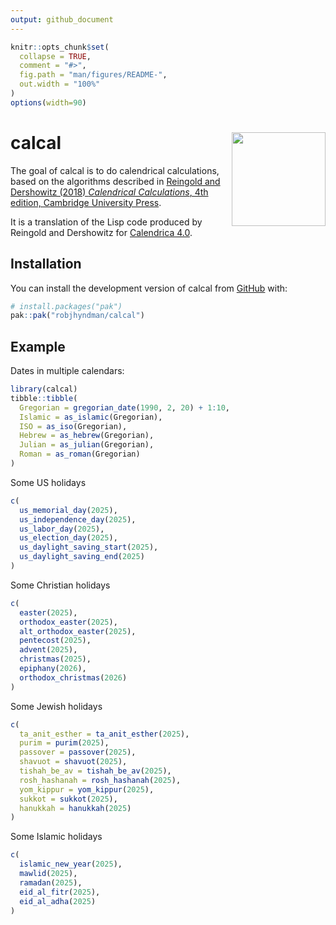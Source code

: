 ```yaml
---
output: github_document
---
```


<!-- README.md is generated from README.Rmd. Please edit that file -->

```r
knitr::opts_chunk$set(
  collapse = TRUE,
  comment = "#>",
  fig.path = "man/figures/README-",
  out.width = "100%"
)
options(width=90)
```

# calcal <img src="man/figures/logo.png" align="right" width = 150 />


<!-- badges: start -->
<!-- badges: end -->

The goal of calcal is to do calendrical calculations, based on the algorithms described in [Reingold and
    Dershowitz (2018) *Calendrical Calculations*, 4th edition, Cambridge University Press](https://doi.org/10.1017/9781107415058).

It is a translation of the Lisp code produced by Reingold and Dershowitz for [Calendrica 4.0](https://github.com/EdReingold/calendar-code2).

## Installation

You can install the development version of calcal from [GitHub](https://github.com/) with:

``` r
# install.packages("pak")
pak::pak("robjhyndman/calcal")
```

## Example

Dates in multiple calendars:


```r
library(calcal)
tibble::tibble(
  Gregorian = gregorian_date(1990, 2, 20) + 1:10,
  Islamic = as_islamic(Gregorian),
  ISO = as_iso(Gregorian),
  Hebrew = as_hebrew(Gregorian),
  Julian = as_julian(Gregorian),
  Roman = as_roman(Gregorian)
)
```

Some US holidays

```r
c(
  us_memorial_day(2025),
  us_independence_day(2025),
  us_labor_day(2025),
  us_election_day(2025),
  us_daylight_saving_start(2025),
  us_daylight_saving_end(2025)
)
```

Some Christian holidays

```r
c(
  easter(2025),
  orthodox_easter(2025),
  alt_orthodox_easter(2025),
  pentecost(2025),
  advent(2025),
  christmas(2025),
  epiphany(2026),
  orthodox_christmas(2026)
)
```

Some Jewish holidays

```r
c(
  ta_anit_esther = ta_anit_esther(2025),
  purim = purim(2025),
  passover = passover(2025),
  shavuot = shavuot(2025),
  tishah_be_av = tishah_be_av(2025),
  rosh_hashanah = rosh_hashanah(2025),
  yom_kippur = yom_kippur(2025),
  sukkot = sukkot(2025),
  hanukkah = hanukkah(2025)
)
```

Some Islamic holidays

```r
c(
  islamic_new_year(2025),
  mawlid(2025),
  ramadan(2025),
  eid_al_fitr(2025),
  eid_al_adha(2025)
)
```
